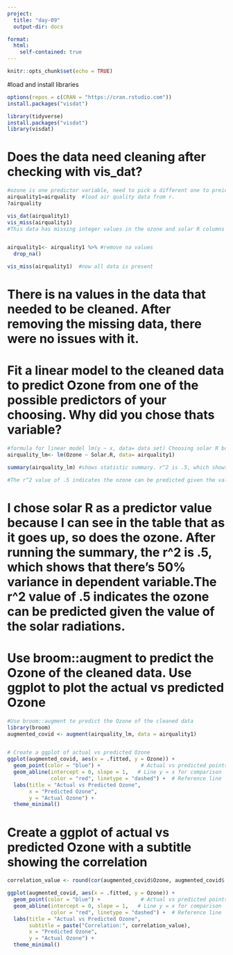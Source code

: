 ```yaml
---
project:
  title: "day-09"
  output-dir: docs

format:
  html:
    self-contained: true
---
```

```r
knitr::opts_chunk$set(echo = TRUE)
```

#load and install libraries
```r
options(repos = c(CRAN = "https://cran.rstudio.com"))
install.packages("visdat")

library(tidyverse)
install.packages("visdat")
library(visdat)
```

# Does the data need cleaning after checking with vis_dat? 
```r
#ozone is one predictor variable, need to pick a different one to preict ozone predictor variable
airquality1=airquality  #load air quality data from r. 
?airquality

vis_dat(airquality1)
vis_miss(airquality1)
#This data has missing integer values in the ozone and solar R columns


airquality1<- airquality1 %>% #remove na values
  drop_na()

vis_miss(airquality1)  #now all data is present
```
# There is na values in the data that needed to be cleaned. After removing the missing data, there were no issues with it.


# Fit a linear model to the cleaned data to predict Ozone from one of the possible predictors of your choosing. Why did you chose thats variable?
```r
#formula for linear model lm(y ~ x, data= data set) Choosing solar R bc can see in the table as it goes up, so does the ozone.
airquality_lm<- lm(Ozone ~ Solar.R, data= airquality1)

summary(airquality_lm) #shows statistic summary. r^2 is .5, which shows that there's 50% variance in dependent variable

#The r^2 value of .5 indicates the ozone can be predicted given the value of the solar radiations

```
# I chose solar R as a predictor value because I can see in the table that as it goes up, so does the ozone. After running the summary, the r^2 is .5, which shows that there's 50% variance in dependent variable.The r^2 value of .5 indicates the ozone can be predicted given the value of the solar radiations.

# Use broom::augment to predict the Ozone of the cleaned data. Use ggplot to plot the actual vs predicted Ozone
```r
#Use broom::augment to predict the Ozone of the cleaned data
library(broom)
augmented_covid <- augment(airquality_lm, data = airquality1)


# Create a ggplot of actual vs predicted Ozone
ggplot(augmented_covid, aes(x = .fitted, y = Ozone)) +
  geom_point(color = "blue") +             # Actual vs predicted points
  geom_abline(intercept = 0, slope = 1,   # Line y = x for comparison
              color = "red", linetype = "dashed") +  # Reference line
  labs(title = "Actual vs Predicted Ozone",
       x = "Predicted Ozone",
       y = "Actual Ozone") +
  theme_minimal()
```


# Create a ggplot of actual vs predicted Ozone with a subtitle showing the correlation
```r
correlation_value <- round(cor(augmented_covid$Ozone, augmented_covid$.fitted), 2)

ggplot(augmented_covid, aes(x = .fitted, y = Ozone)) +
  geom_point(color = "blue") +             # Actual vs predicted points
  geom_abline(intercept = 0, slope = 1,   # Line y = x for comparison
              color = "red", linetype = "dashed") +  # Reference line
  labs(title = "Actual vs Predicted Ozone",
       subtitle = paste("Correlation:", correlation_value),
       x = "Predicted Ozone",
       y = "Actual Ozone") +
  theme_minimal()
```

